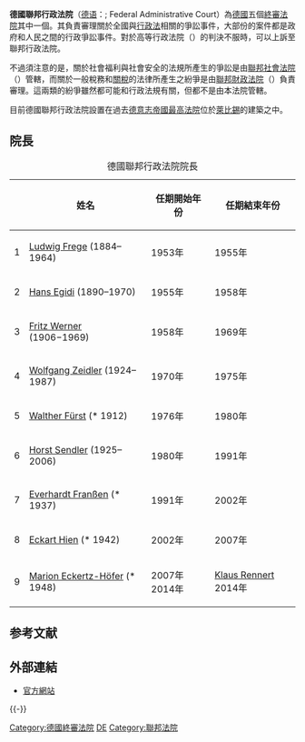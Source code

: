 {{Infobox_High_Court
| court_name = 德國聯邦行政法院
| native_name = Bundesverwaltungsgericht
| image = Bundesverwaltungsgericht (Deutschland).JPG
| imagesize = 300px
| caption = 德國聯邦行政法院建築<br>（過去帝國最高法院位於萊比錫的建築）
| established = 
| jurisdiction = [[德國|德國]]全境  
| country = [[德國|德國]]
| location = [[萊比錫|萊比錫]]
| coordinates = {{coord|51|19|59|N|12|22|11|E|region:DE-SN_type:landmark|display=inline,title}}
| type = 
| authority = [[德國基本法|德國基本法]]、[[行政法院法|行政法院法]]
| terms =
| positions = 
| website = http://www.bverwg.de/
| chiefjudgetitle = 德國聯邦行政法院院長
| chiefjudgename = [[Marion_Eckertz-Höfer|Marion Eckertz-Höfer]]
| termstart = 2007年6月1日
| termend  = 
| termstart1 = 
| termend2 = 
}}

'''德國聯邦行政法院'''（[[德语|德语]]：'''{{lang|de|Bundesverwaltungsgericht (BVerwG)}}'''; Federal Administrative Court）為[[德國|德國]]五個[[終審法院|終審法院]]其中一個。其負責審理關於全國與[[行政法規|行政法]]相關的爭訟事件，大部份的案件都是政府和人民之間的行政爭訟事件。對於高等行政法院（{{lang|de|Oberverwaltungsgerichte}}）的判決不服時，可以上訴至聯邦行政法院。

不過須注意的是，關於社會福利與社會安全的法規所產生的爭訟是由[[德國聯邦最高社會法院|聯邦社會法院]]（{{lang|de|Bundessozialgericht}}）管轄，而關於一般稅務和[[關稅|關稅]]的法律所產生之紛爭是由[[德國聯邦財政法院|聯邦財政法院]]（{{lang|de|Bundesfinanzgericht}}）負責審理。這兩類的紛爭雖然都可能和行政法規有關，但都不是由本法院管轄。

目前德國聯邦行政法院設置在過去[[德意志帝國最高法院|德意志帝國最高法院]]位於[[萊比錫|萊比錫]]的建築之中。

==院長==
{| class="prettytable" 
|+德國聯邦行政法院院長
|-
! 
! 姓名
! 任期開始年份
! 任期結束年份
|-
| 1
| [[Ludwig_Frege|Ludwig Frege]] (1884–1964)
| 1953年
| 1955年
|-
| 2
| [[Hans_Egidi|Hans Egidi]] (1890–1970)
| 1955年
| 1958年
|-
| 3
| [[Fritz_Werner_(Richter)|Fritz Werner]] (1906−1969)
| 1958年
| 1969年
|-
| 4
| [[Wolfgang_Zeidler|Wolfgang Zeidler]] (1924–1987)
| 1970年
| 1975年
|-
| 5
| [[Walther_Fürst|Walther Fürst]] (* 1912)
| 1976年
| 1980年
|-
| 6
| [[Horst_Sendler|Horst Sendler]] (1925–2006)
| 1980年
| 1991年
|-
| 7
| [[Everhardt_Franßen|Everhardt Franßen]] (* 1937)
| 1991年
| 2002年
|-
| 8
| [[Eckart_Hien|Eckart Hien]] (* 1942)
| 2002年
| 2007年
|-
| 9
| [[Marion_Eckertz-Höfer|Marion Eckertz-Höfer]] (* 1948)
| 2007年
2014年
|

[[Klaus_Rennert|Klaus Rennert]]
2014年
|}

== 参考文献 ==
{{Reflist}}

== 外部連結 ==
* [http://www.bverwg.de/ 官方網站] {{Wayback|url=http://www.bverwg.de/ |date=20010201062700 }}

{{-}}
{{Authority control}}

[[Category:德國終審法院|Category:德國終審法院]]
[[Category:各国最高行政法院|DE]]
[[Category:聯邦法院|Category:聯邦法院]]